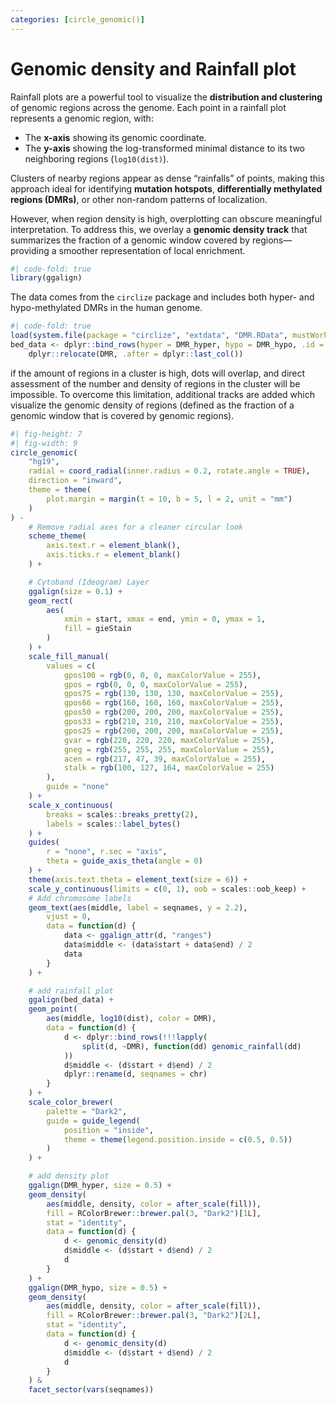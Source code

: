 ```yaml
---
categories: [circle_genomic()]
---
```


# Genomic density and Rainfall plot
Rainfall plots are a powerful tool to visualize the **distribution and
clustering** of genomic regions across the genome. Each point in a rainfall plot
represents a genomic region, with:

- The **x-axis** showing its genomic coordinate.
- The **y-axis** showing the log-transformed minimal distance to its two neighboring regions (`log10(dist)`).

Clusters of nearby regions appear as dense “rainfalls” of points, making this
approach ideal for identifying **mutation hotspots**, **differentially
methylated regions (DMRs)**, or other non-random patterns of localization.

However, when region density is high, overplotting can obscure meaningful
interpretation. To address this, we overlay a **genomic density track** that
summarizes the fraction of a genomic window covered by regions—providing a
smoother representation of local enrichment.

```r
#| code-fold: true
library(ggalign)
```

The data comes from the `circlize` package and includes both hyper- and
hypo-methylated DMRs in the human genome.
```r
#| code-fold: true
load(system.file(package = "circlize", "extdata", "DMR.RData", mustWork = TRUE))
bed_data <- dplyr::bind_rows(hyper = DMR_hyper, hypo = DMR_hypo, .id = "DMR") |>
    dplyr::relocate(DMR, .after = dplyr::last_col())
```

if the amount of regions in a cluster is high, dots will overlap, and direct
assessment of the number and density of regions in the cluster will be
impossible. To overcome this limitation, additional tracks are added which
visualize the genomic density of regions (defined as the fraction of a genomic
window that is covered by genomic regions).

```r
#| fig-height: 7
#| fig-width: 9
circle_genomic(
    "hg19",
    radial = coord_radial(inner.radius = 0.2, rotate.angle = TRUE),
    direction = "inward",
    theme = theme(
        plot.margin = margin(t = 10, b = 5, l = 2, unit = "mm")
    )
) -
    # Remove radial axes for a cleaner circular look
    scheme_theme(
        axis.text.r = element_blank(),
        axis.ticks.r = element_blank()
    ) +

    # Cytoband (Ideogram) Layer
    ggalign(size = 0.1) +
    geom_rect(
        aes(
            xmin = start, xmax = end, ymin = 0, ymax = 1,
            fill = gieStain
        )
    ) +
    scale_fill_manual(
        values = c(
            gpos100 = rgb(0, 0, 0, maxColorValue = 255),
            gpos = rgb(0, 0, 0, maxColorValue = 255),
            gpos75 = rgb(130, 130, 130, maxColorValue = 255),
            gpos66 = rgb(160, 160, 160, maxColorValue = 255),
            gpos50 = rgb(200, 200, 200, maxColorValue = 255),
            gpos33 = rgb(210, 210, 210, maxColorValue = 255),
            gpos25 = rgb(200, 200, 200, maxColorValue = 255),
            gvar = rgb(220, 220, 220, maxColorValue = 255),
            gneg = rgb(255, 255, 255, maxColorValue = 255),
            acen = rgb(217, 47, 39, maxColorValue = 255),
            stalk = rgb(100, 127, 164, maxColorValue = 255)
        ),
        guide = "none"
    ) +
    scale_x_continuous(
        breaks = scales::breaks_pretty(2),
        labels = scales::label_bytes()
    ) +
    guides(
        r = "none", r.sec = "axis",
        theta = guide_axis_theta(angle = 0)
    ) +
    theme(axis.text.theta = element_text(size = 6)) +
    scale_y_continuous(limits = c(0, 1), oob = scales::oob_keep) +
    # Add chromosome labels
    geom_text(aes(middle, label = seqnames, y = 2.2),
        vjust = 0,
        data = function(d) {
            data <- ggalign_attr(d, "ranges")
            data$middle <- (data$start + data$end) / 2
            data
        }
    ) +

    # add rainfall plot
    ggalign(bed_data) +
    geom_point(
        aes(middle, log10(dist), color = DMR),
        data = function(d) {
            d <- dplyr::bind_rows(!!!lapply(
                split(d, ~DMR), function(dd) genomic_rainfall(dd)
            ))
            d$middle <- (d$start + d$end) / 2
            dplyr::rename(d, seqnames = chr)
        }
    ) +
    scale_color_brewer(
        palette = "Dark2",
        guide = guide_legend(
            position = "inside",
            theme = theme(legend.position.inside = c(0.5, 0.5))
        )
    ) +

    # add density plot
    ggalign(DMR_hyper, size = 0.5) +
    geom_density(
        aes(middle, density, color = after_scale(fill)),
        fill = RColorBrewer::brewer.pal(3, "Dark2")[1L],
        stat = "identity",
        data = function(d) {
            d <- genomic_density(d)
            d$middle <- (d$start + d$end) / 2
            d
        }
    ) +
    ggalign(DMR_hypo, size = 0.5) +
    geom_density(
        aes(middle, density, color = after_scale(fill)),
        fill = RColorBrewer::brewer.pal(3, "Dark2")[2L],
        stat = "identity",
        data = function(d) {
            d <- genomic_density(d)
            d$middle <- (d$start + d$end) / 2
            d
        }
    ) &
    facet_sector(vars(seqnames))
```
